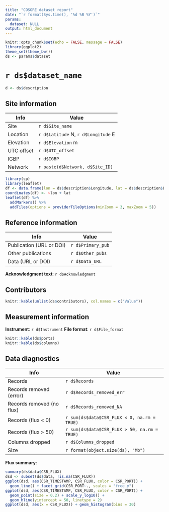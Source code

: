 ```yaml
---
title: "COSORE dataset report"
date: "`r format(Sys.time(), '%d %B %Y')`"
params:
  dataset: NULL
output: html_document
---
```


```r
knitr::opts_chunk$set(echo = FALSE, message = FALSE)
library(ggplot2)
theme_set(theme_bw())
ds <- params$dataset
```

# `r ds$dataset_name`


```r
d <- ds$description
```

## Site information

Info          |  Value
------------- | ----
Site          | `r d$Site_name`
Location      | `r d$Latitude` N, `r d$Longitude` E
Elevation     | `r d$Elevation` m
UTC offset    | `r d$UTC_offset`
IGBP          | `r d$IGBP`
Network       | `r paste(d$Network, d$Site_ID)`

```r
library(sp)
library(leaflet)
df <- data.frame(lon = ds$description$Longitude, lat = ds$description$Latitude)
coordinates(df) <- ~lon + lat
leaflet(df) %>% 
  addMarkers() %>% 
  addTiles(options = providerTileOptions(minZoom = 3, maxZoom = 5))
```

## Reference information

Info            |  Value
--------------- | ----
Publication (URL or DOI)  | `r d$Primary_pub`
Other publications        | `r d$Other_pubs`
Data (URL or DOI)         | `r d$Data_URL`

**Acknowledgment text**: `r d$Acknowledgment`

## Contributors

```r
knitr::kable(unlist(ds$contributors), col.names = c("Value"))
```

## Measurement information

**Instrument**: `r d$Instrument`
**File format**: `r d$File_format`

```r
knitr::kable(ds$ports)
knitr::kable(ds$columns)
```

## Data diagnostics

Info                |  Value
------------------- | ----
Records             | `r d$Records`
Records removed (error)     | `r d$Records_removed_err`
Records removed (no flux)   | `r d$Records_removed_NA`
Records (flux < 0)  | `r sum(ds$data$CSR_FLUX < 0, na.rm = TRUE)`
Records (flux > 50) | `r sum(ds$data$CSR_FLUX > 50, na.rm = TRUE)`
Columns dropped     | `r d$Columns_dropped`
Size                | `r format(object.size(ds), "Mb")`

**Flux summary**:

```r
summary(ds$data$CSR_FLUX)
dsd <- subset(ds$data, !is.na(CSR_FLUX))
ggplot(dsd, aes(CSR_TIMESTAMP, CSR_FLUX, color = CSR_PORT)) + 
  geom_line() + facet_grid(CSR_PORT~., scales = "free_y")
ggplot(dsd, aes(CSR_TIMESTAMP, CSR_FLUX, color = CSR_PORT)) +
  geom_point(size = 0.2) + scale_y_log10() +
  geom_hline(yintercept = 50, linetype = 2)
ggplot(dsd, aes(x = CSR_FLUX)) + geom_histogram(bins = 30)
```
